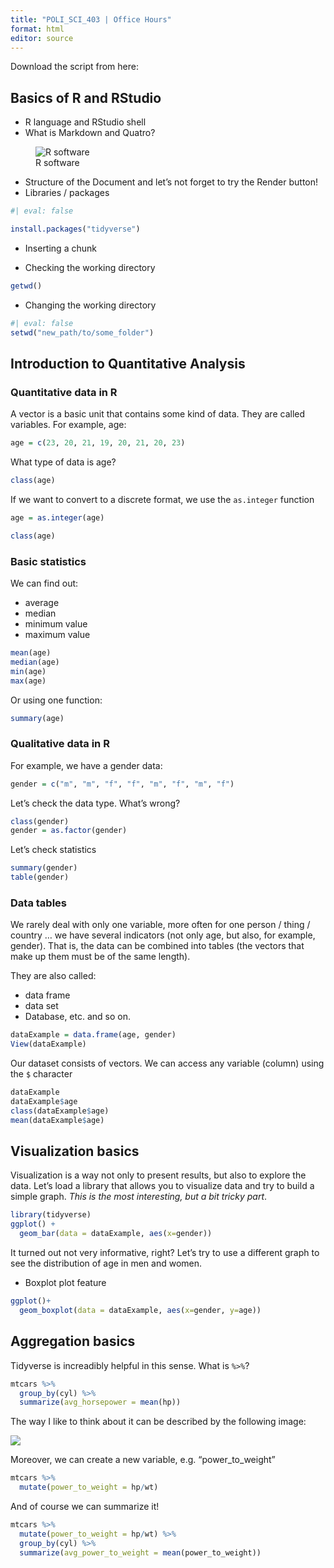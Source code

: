 ```yaml
---
title: "POLI_SCI_403 | Office Hours"
format: html
editor: source
---
```


Download the script from here:

## Basics of R and RStudio

- R language and RStudio shell
- What is Markdown and Quatro?

![R software](https://raw.githubusercontent.com/gustavo-diaz/NUmathcamp/main/r/images/r_rstudio_quarto_output.png)

- Structure of the Document and let's not forget to try the Render button!
- Libraries / packages

```r
#| eval: false

install.packages("tidyverse")
```

- Inserting a chunk

- Checking the working directory 

```r
getwd()
```

- Changing the working directory

```r
#| eval: false
setwd("new_path/to/some_folder")
```


## Introduction to Quantitative Analysis

### Quantitative data in R

A vector is a basic unit that contains some kind of data. They are called variables. For example, age:

```r
age = c(23, 20, 21, 19, 20, 21, 20, 23)
```

What type of data is age?

```r
class(age)
```

If we want to convert to a discrete format, we use the `as.integer` function

```r
age = as.integer(age)
```

```r
class(age)
```


### Basic statistics

We can find out:

- average
- median
- minimum value
- maximum value

```r
mean(age)
median(age)
min(age)
max(age)
```

Or using one function:

```r
summary(age)
```

### Qualitative data in R

For example, we have a gender data:

```r
gender = c("m", "m", "f", "f", "m", "f", "m", "f")
```

Let's check the data type. What's wrong?

```r
class(gender)
gender = as.factor(gender)
```

Let's check statistics

```r
summary(gender)
table(gender)
```

### Data tables

We rarely deal with only one variable, more often for one person / thing / country ... we have several indicators (not only age, but also, for example, gender). That is, the data can be combined into tables (the vectors that make up them must be of the same length).

They are also called:

- data frame
- data set
- Database, etc. and so on.

```r
dataExample = data.frame(age, gender)
View(dataExample)
```

Our dataset consists of vectors. We can access any variable (column) using the `$` character

```r
dataExample
dataExample$age
class(dataExample$age)
mean(dataExample$age)
```

## Visualization basics

Visualization is a way not only to present results, but also to explore the data. Let's load a library that allows you to visualize data and try to build a simple graph. *This is the most interesting, but a bit tricky part*.

```r
library(tidyverse)
ggplot() +
  geom_bar(data = dataExample, aes(x=gender))
```

It turned out not very informative, right? Let's try to use a different graph to see the distribution of age in men and women.

- Boxplot plot feature 

```r
ggplot()+
  geom_boxplot(data = dataExample, aes(x=gender, y=age))
```
## Aggregation basics

Tidyverse is increadibly helpful in this sense. What is `%>%`?

```r
mtcars %>%
  group_by(cyl) %>%
  summarize(avg_horsepower = mean(hp))
```

The way I like to think about it can be described by the following image:

![](https://artur-baranov.github.io/data/groupby_sum_eng.png)

Moreover, we can create a new variable, e.g. "power_to_weight"

```r
mtcars %>%
  mutate(power_to_weight = hp/wt)
```

And of course we can summarize it!

```r
mtcars %>%
  mutate(power_to_weight = hp/wt) %>%
  group_by(cyl) %>%
  summarize(avg_power_to_weight = mean(power_to_weight))
```

